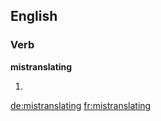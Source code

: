 ==English==

===Verb===
'''mistranslating'''

# {{third-person singular of|mistranslate}}

[[de:mistranslating]]
[[fr:mistranslating]]